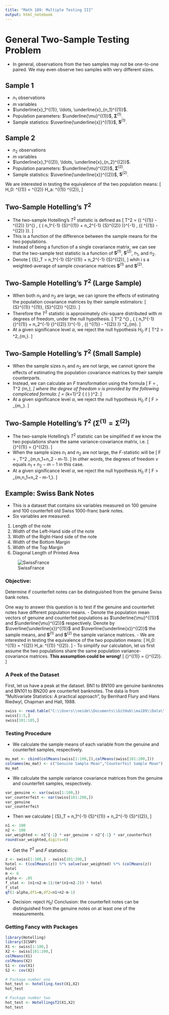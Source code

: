 ```yaml
---
title: "Math 189: Multiple Testing III"
output: html_notebook
---
```

 
# General Two-Sample Testing Problem

- In general, observations from the two samples may not be one-to-one paired. We may even observe two samples with very different sizes.

## Sample 1

- $n_1$ observations
- $m$ variables
- $\underline{x}_1^{(1)}, \ldots, \underline{x}_{n_1}^{(1)}$.
- Population parameters: $\underline{\mu}^{(1)}$, ${\mathbf \Sigma}^{(1)}$.
- Sample statistics: $\overline{\underline{x}}^{(1)}$, ${\mathbf S}^{(1)}$.

## Sample 2

- $n_2$ observations
- $m$ variables
- $\underline{x}_1^{(2)}, \ldots, \underline{x}_{n_2}^{(2)}$.
- Population parameters: $\underline{\mu}^{(2)}$, ${\mathbf \Sigma}^{(2)}$.
- Sample statistics: $\overline{\underline{x}}^{(2)}$, ${\mathbf S}^{(2)}$.

We are interested in testing the equivalence of the two population means:
\[
 H_0: \underline{\mu}^{(1)} = \underline{\mu}^{(2)} \quad H_a: \underline{\mu}^{(1)} \neq \underline{\mu}^{(2)},
\]

## Two-Sample Hotelling’s $T^2$

- The two-sample Hotelling’s $T^2$  statistic is defined as
\[
 T^2 = {( \overline{\underline{x}}^{(1)} - \overline{\underline{x}}^{(2)} )}^{\prime}
  \, { \left( n_1^{-1} {\mathbf S}^{(1)} + n_2^{-1} {\mathbf S}^{(2)} \right)}^{-1} \,
  {( \overline{\underline{x}}^{(1)} - \overline{\underline{x}}^{(2)} )}.
\]
- This is a function of the difference between the sample means for the two populations.
- Instead of being a function of a single covariance matrix, we can see that the two-sample
test statistic is a function of ${\mathbf S}^{(1)}$,  ${\mathbf S}^{(2)}$, $n_1$, and $n_2$.
- Denote
\[
  {\mathbf S}_T =  n_1^{-1} {\mathbf S}^{(1)} + n_2^{-1} {\mathbf S}^{(2)},
\]
whih i s a weighted-average of sample covariance matrices  ${\mathbf S}^{(1)}$ and
${\mathbf S}^{(2)}$.

## Two-Sample Hotelling’s $T^2$ (Large Sample)

- When both $n_1$ and $n_2$ are large, we can ignore the effects of estimating the
population covariance matrices by their sample estimators:
\[
 {\mathbf S}^{(1)} \approx {\mathbf \Sigma}^{(1)}, \quad
  {\mathbf S}^{(2)} \approx {\mathbf \Sigma}^{(2)}.
\]
- Therefore the $T^2$ statistic is approximately chi-square distributed with $m$ degrees of
freedom, under the null hypothesis.
\[
 T^2 \approx {( \overline{\underline{x}}^{(1)} - \overline{\underline{x}}^{(2)} )}^{\prime}
  \, { \left( n_1^{-1} {\mathbf \Sigma}^{(1)} + 
  n_2^{-1} {\mathbf \Sigma}^{(2)} \right)}^{-1} \,
  {( \overline{\underline{x}}^{(1)} - \overline{\underline{x}}^{(2)} )}
  \sim \chi^2_{m}.
\]
- At a given significance level $\alpha$, we reject the null hypothesis $H_0$ if
\[
 T^2 > \chi^2_{m,\alpha}.
 \]
 
## Two-Sample Hotelling’s $T^2$ (Small Sample)

- When the sample sizes $n_1$ and $n_2$ are not large, we cannot ignore the effects of
estimating the population covariance matrices by their sample counterparts.
- Instead, we can calculate an $F$ transformation using the formula
\[
 F = \frac{ n_1 + n_2 - m -1}{m (n_1 + n_2 -1)} \, T^2 \sim \mathcal{F}_{m,\nu},
\]
 where the degree of freedom $\nu$  is provided by the following complicated formula:
\[
 \frac{1}{\nu} = \sum_{k=1}^2 \frac{1}{n_k -1}
 { \left( \frac{  {( \overline{\underline{x}}^{(1)} - \overline{\underline{x}}^{(2)} )}^{\prime} 
 {\mathbf S}_T^{(1)}
 \left( n_k^{-1} {\mathbf S}^{(k)} \right)  {\mathbf S}_T^{-1} {( \overline{\underline{x}}^{(1)} - \overline{\underline{x}}^{(2)} )}
  }{ T^2 } \right) }^2.
\]
- At a given significance level $\alpha$, we reject the null hypothesis $H_0$ if
\[
F > \mathcal{F}_{m,\nu,\alpha}.
\]

## Two-Sample Hotelling’s $T^2$  (${\mathbf \Sigma}^{(1)} = {\mathbf \Sigma}^{(2)}$)

- The two-sample Hotelling’s $T^2$ statistic can be simplified if we know the two
populations share the same variance-covariance matrix, i.e.
\[
{\mathbf \Sigma}^{(1)} = {\mathbf \Sigma}^{(2)}.
\]
- When the sample sizes $n_1$ and $n_2$ are not large, the $F$-statistic will be
\[
 F = \frac{ n_1 + n_2 - m -1}{m (n_1 + n_2 -1)} \, T^2 \sim \mathcal{F}_{m,n_1+n_2 - m-1}.
\]
In other words, the degrees of freedom $\nu$ equals $n_1+n_2 - m-1$ in this case. 
- At a given significance level $\alpha$, we reject the null hypothesis $H_0$ if
\[
F > \mathcal{F}_{m,n_1+n_2 - m-1,\alpha}.
\]

## Example: Swiss Bank Notes

- This is a dataset that contains six variables measured on 100 genuine and 100 counterfeit old Swiss 1000-franc bank notes.
- Six variables are measured:

1. Length of the note
2. Width of the Left-Hand side of the note
3. Width of the Right-Hand side of the note
4. Width of the Bottom Margin
5. Width of the Top Margin
6. Diagonal Length of Printed Area

![SwissFrance](images/swiss_franc.jpg)

### Objective: 

Determine if counterfeit notes can be distinguished from the genuine Swiss bank notes.

One way to answer this question is to test if the genuine and counterfeit notes have different population means.
- Denote the population mean vectors of genuine and counterfeit populations as $\underline{\mu}^{(1)}$ and $\underline{\mu}^{(2)}$ respectively. Denote by $\overline{\underline{x}}^{(1)}$ and $\overline{\underline{x}}^{(2)}$ the sample means, and
${\mathbf S}^{(1)}$ and ${\mathbf S}^{(2)}$ the sample variance matrices.
- We are interested in testing the equivalence of the two population means:
\[
 H_0: \underline{\mu}^{(1)} = \underline{\mu}^{(2)} \quad H_a: \underline{\mu}^{(1)} \neq \underline{\mu}^{(2)}.
\]
- To simplify our calculation, let us first assume the two populations share the
same population variance-covariance matrices.  **This assumption could be wrong!**
\[
{\mathbf \Sigma}^{(1)} = {\mathbf \Sigma}^{(2)}.
\]

### A Peek of the Dataset

First, let us have a peak at the dataset. BN1 to BN100 are genuine banknotes and BN101 to BN200 are counterfeit banknotes. The data is from "Multivariate Statistics: A practical approach", by Bernhard Flury and Hans Riedwyl, Chapman and Hall, 1988.

```r
swiss <- read.table("C:\\Users\\neide\\Documents\\GitHub\\ma189\\Data\\SBN.txt")
swiss[1:5,]
swiss[101:105,]
```

### Testing Procedure

- We calculate the sample means of each variable from the genuine and counterfeit samples, respectively.  

```r
mu_mat <- cbind(colMeans(swiss[1:100,]),colMeans(swiss[101:200,]))
colnames(mu_mat) <- c("Genuine Sample Mean","Counterfeit Sample Mean")
mu_mat
```

- We calculate the sample variance covariance matrices from the genuine and counterfeit samples, respectively.

```r
var_genuine <- var(swiss[1:100,])
var_counterfeit <- var(swiss[101:200,])
var_genuine
var_counterfeit
```

- Then we calculate
\[
  {\mathbf S}_T =  n_1^{-1} {\mathbf S}^{(1)} + n_2^{-1} {\mathbf S}^{(2)},
\]

```r
n1 <- 100
n2 <- 100
var_weighted <- n1^{-1} * var_genuine + n2^{-1} * var_counterfeit
round(var_weighted,digits=6)
```

- Get the $T^2$ and $F$ statistics:

```r
z <- swiss[1:100,] - swiss[101:200,]
hotel <- t(colMeans(z)) %*% solve(var_weighted) %*% (colMeans(z))
hotel
m <- 6
alpha <- .05
f_stat <- (n1+n2-m-1)/(m*(n1+n2-2)) * hotel
f_stat
qf(1-alpha,df1=m,df2=n1+n2-m-1)
```

- Decision: reject $H_0$!  Conclusion: the counterfeit notes can be distinguished from the genuine notes on at least one of the measurements.

### Getting Fancy with Packages

```r
library(Hotelling)
library(ICSNP)
X1 <- swiss[1:100,]
X2 <- swiss[101:200,]
colMeans(X1)
colMeans(X2)
S1 <- cov(X1)
S2 <- cov(X2)

# Package number one
hot_test <- hotelling.test(X1,X2)
hot_test

# Package number two
hot_test <- HotellingsT2(X1,X2)
hot_test
```


